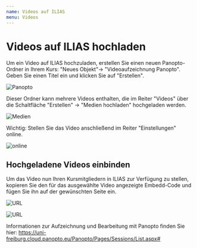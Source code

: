 ---
name: Videos auf ILIAS
menu: Videos
---

# Videos auf ILIAS hochladen

Um ein Video auf ILIAS hochzuladen, erstellen Sie einen neuen Panopto-Ordner in Ihrem Kurs: "Neues Objekt"-> "Videoaufzeichnung Panopto".
Geben Sie einen Titel ein und klicken Sie auf "Erstellen".

![Panopto](./Panopto.png)

Dieser Ordner kann mehrere Videos enthalten, die im Reiter "Videos" über die Schaltfläche "Erstellen" -> "Medien hochladen" hochgeladen werden.

![Medien](./Medien.png)

Wichtig: Stellen Sie das Video anschließend im Reiter "Einstellungen" online.

![online](./videos_online.png)

## Hochgeladene Videos einbinden
Um das Video nun Ihren Kursmitgliedern in ILIAS zur Verfügung zu stellen, 
kopieren Sie den für das ausgewählte Video angezeigte Embedd-Code und fügen Sie ihn auf der gewünschten Seite ein.

![URL](./panopto_link.png)

![URL](./embedd_code.png)

Informationen zur Aufzeichnung und Bearbeitung mit Panopto finden Sie hier: https://uni-freiburg.cloud.panopto.eu/Panopto/Pages/Sessions/List.aspx#